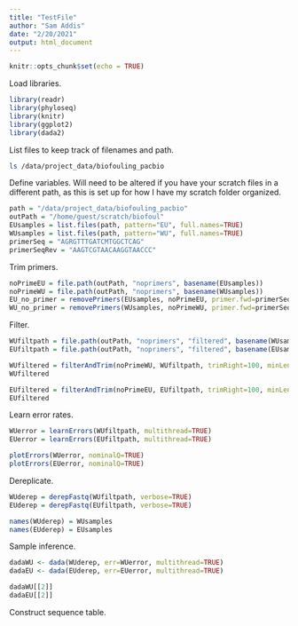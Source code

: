 ```yaml
---
title: "TestFile"
author: "Sam Addis"
date: "2/20/2021"
output: html_document
---
```


```r
knitr::opts_chunk$set(echo = TRUE)
```

Load libraries.
```r
library(readr)
library(phyloseq)
library(knitr)
library(ggplot2)
library(dada2)
```

List files to keep track of filenames and path.
```bash
ls /data/project_data/biofouling_pacbio
```

Define variables. Will need to be altered if you have your scratch files in a different path, as this is set up for how I have my scratch folder organized.
```r
path = "/data/project_data/biofouling_pacbio"
outPath = "/home/guest/scratch/biofoul"
EUsamples = list.files(path, pattern="EU", full.names=TRUE)
WUsamples = list.files(path, pattern="WU", full.names=TRUE)
primerSeq = "AGRGTTTGATCMTGGCTCAG"
primerSeqRev = "AAGTCGTAACAAGGTAACCC"

```

Trim primers.
```r
noPrimeEU = file.path(outPath, "noprimers", basename(EUsamples))
noPrimeWU = file.path(outPath, "noprimers", basename(WUsamples))
EU_no_primer = removePrimers(EUsamples, noPrimeEU, primer.fwd=primerSeq, primer.rev=primerSeqRev, orient=TRUE)
WU_no_primer = removePrimers(WUsamples, noPrimeWU, primer.fwd=primerSeq, primer.rev=primerSeqRev, orient=TRUE)
```

Filter.
```r
WUfiltpath = file.path(outPath, "noprimers", "filtered", basename(WUsamples))
EUfiltpath = file.path(outPath, "noprimers", "filtered", basename(EUsamples))

WUfiltered = filterAndTrim(noPrimeWU, WUfiltpath, trimRight=100, minLen=1000, maxLen=1600, maxN=0, rm.phix=TRUE, maxEE=2, compress = TRUE, multithread = FALSE)
WUfiltered

EUfiltered = filterAndTrim(noPrimeEU, EUfiltpath, trimRight=100, minLen=1000, maxLen=1600, maxN=0, rm.phix=TRUE, maxEE=2, compress = TRUE, multithread = FALSE)
EUfiltered
```

Learn error rates.
```r
WUerror = learnErrors(WUfiltpath, multithread=TRUE)
EUerror = learnErrors(EUfiltpath, multithread=TRUE)

plotErrors(WUerror, nominalQ=TRUE)
plotErrors(EUerror, nominalQ=TRUE)
```

Dereplicate.
```r
WUderep = derepFastq(WUfiltpath, verbose=TRUE)
EUderep = derepFastq(EUfiltpath, verbose=TRUE)

names(WUderep) = WUsamples
names(EUderep) = EUsamples
```

Sample inference.
```r
dadaWU <- dada(WUderep, err=WUerror, multithread=TRUE)
dadaEU <- dada(EUderep, err=EUerror, multithread=TRUE)
```

```r
dadaWU[[2]]
dadaEU[[2]]
```

Construct sequence table.

